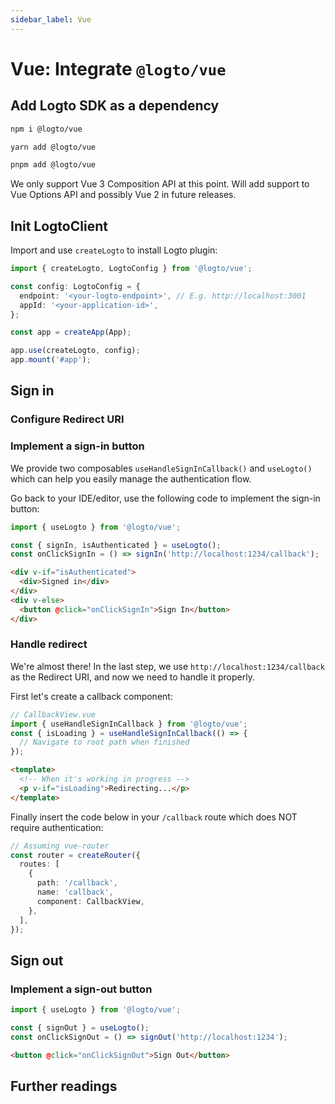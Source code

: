```yaml
---
sidebar_label: Vue
---
```




# Vue: Integrate `@logto/vue`

<AppNote type="Single Page App" />

## Add Logto SDK as a dependency

<Tabs>

  <TabItem value="npm" label="npm">

```bash
npm i @logto/vue
```

  </TabItem>
  <TabItem value="yarn" label="Yarn">

```bash
yarn add @logto/vue
```

  </TabItem>
  <TabItem value="pnpm" label="pnpm">

```bash
pnpm add @logto/vue
```

  </TabItem>

</Tabs>

<Admonition type="note">
  We only support Vue 3 Composition API at this point. Will add support to Vue Options API and
  possibly Vue 2 in future releases.
</Admonition>

## Init LogtoClient

Import and use `createLogto` to install Logto plugin:

```ts
import { createLogto, LogtoConfig } from '@logto/vue';

const config: LogtoConfig = {
  endpoint: '<your-logto-endpoint>', // E.g. http://localhost:3001
  appId: '<your-application-id>',
};

const app = createApp(App);

app.use(createLogto, config);
app.mount('#app');
```

<AssumingUrl />

## Sign in

<SignInFlowSummary />

### Configure Redirect URI

<ConfigureRedirectUri figureSrc={redirectUriFigure} redirectUri="http://localhost:1234/callback" />

### Implement a sign-in button

We provide two composables `useHandleSignInCallback()` and `useLogto()` which can help you easily manage the authentication flow.

<SignInNote calling=".signIn()" />

Go back to your IDE/editor, use the following code to implement the sign-in button:

```ts
import { useLogto } from '@logto/vue';

const { signIn, isAuthenticated } = useLogto();
const onClickSignIn = () => signIn('http://localhost:1234/callback');
```

```html
<div v-if="isAuthenticated">
  <div>Signed in</div>
</div>
<div v-else>
  <button @click="onClickSignIn">Sign In</button>
</div>
```

### Handle redirect

We're almost there! In the last step, we use `http://localhost:1234/callback` as the Redirect URI, and now we need to handle it properly.

First let's create a callback component:

```ts
// CallbackView.vue
import { useHandleSignInCallback } from '@logto/vue';
const { isLoading } = useHandleSignInCallback(() => {
  // Navigate to root path when finished
});
```

```html
<template>
  <!-- When it's working in progress -->
  <p v-if="isLoading">Redirecting...</p>
</template>
```

Finally insert the code below in your `/callback` route which does NOT require authentication:

```ts
// Assuming vue-router
const router = createRouter({
  routes: [
    {
      path: '/callback',
      name: 'callback',
      component: CallbackView,
    },
  ],
});
```

## Sign out

<SignOutNote />

### Implement a sign-out button

```ts
import { useLogto } from '@logto/vue';

const { signOut } = useLogto();
const onClickSignOut = () => signOut('http://localhost:1234');
```

```html
<button @click="onClickSignOut">Sign Out</button>
```

## Further readings

<FurtherReadings />
